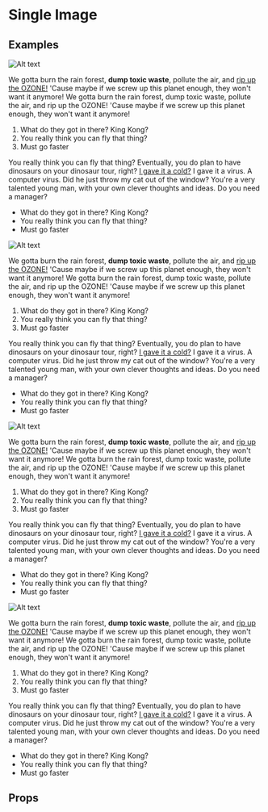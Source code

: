 
<Meta title="2 Pattern Library/4 Slices/Image Single" component={Image} />

# Single Image
 
 
## Examples

<Canvas>
    <Story name="Image full width">
        <div style={{padding: "20px"}}>
            <Image
                alt="Alt text"
                src="http://placehold.it/1440x768"
                placeholder="http://placehold.it/144x76"
                caption="Example image caption"
            />
            <Text>
                <p>We gotta burn the rain forest, <strong>dump toxic waste</strong>, pollute the air, and <a href="#">rip up the OZONE!</a> 'Cause maybe if we screw up this planet enough, they won't want it anymore! We gotta burn the rain forest, dump toxic waste, pollute the air, and rip up the OZONE! 'Cause maybe if we screw up this planet enough, they won't want it anymore!</p>
                <ol>
                    <li>What do they got in there? King Kong?</li>
                    <li>You really think you can fly that thing?</li>
                    <li>Must go faster</li>
                </ol>
                <p>You really think you can fly that thing? Eventually, you do plan to have dinosaurs on your dinosaur tour, right? <a href="#">I gave it a cold?</a> I gave it a virus. A computer virus. Did he just throw my cat out of the window? You're a very talented young man, with your own clever thoughts and ideas. Do you need a manager?</p>
                <ul>
                    <li>What do they got in there? King Kong?</li>
                    <li>You really think you can fly that thing?</li>
                    <li>Must go faster</li>
                </ul>
            </Text>
        </div>
    </Story>
</Canvas>

<Canvas>
    <Story name="Image right side and big">
        <div style={{padding: "20px"}}>
            <Image
                side="right"
                alt="Alt text"
                src="https://staging.core-cms.bfi.digital/sites/default/files/styles/responsive/public/2020-03/battle-in-waterloo_buckleygun_01.jpg/1440x0/battle-in-waterloo_buckleygun_01.jpg"
                placeholder="https://staging.core-cms.bfi.digital/sites/default/files/styles/responsive/public/2020-03/battle-in-waterloo_buckleygun_01.jpg/144x0/battle-in-waterloo_buckleygun_01.jpg"
                caption="Example image caption"
            />
            <Text>
                <p>We gotta burn the rain forest, <strong>dump toxic waste</strong>, pollute the air, and <a href="#">rip up the OZONE!</a> 'Cause maybe if we screw up this planet enough, they won't want it anymore! We gotta burn the rain forest, dump toxic waste, pollute the air, and rip up the OZONE! 'Cause maybe if we screw up this planet enough, they won't want it anymore!</p>
                <ol>
                    <li>What do they got in there? King Kong?</li>
                    <li>You really think you can fly that thing?</li>
                    <li>Must go faster</li>
                </ol>
                <p>You really think you can fly that thing? Eventually, you do plan to have dinosaurs on your dinosaur tour, right? <a href="#">I gave it a cold?</a> I gave it a virus. A computer virus. Did he just throw my cat out of the window? You're a very talented young man, with your own clever thoughts and ideas. Do you need a manager?</p>
                <ul>
                    <li>What do they got in there? King Kong?</li>
                    <li>You really think you can fly that thing?</li>
                    <li>Must go faster</li>
                </ul>
            </Text>
        </div>
    </Story>
</Canvas>

<Canvas>
    <Story name="Image right side and small and clickable">
        <div style={{padding: "20px"}}>
            <Image
                side="right"
                alt="Alt text"
                src="https://staging.core-cms.bfi.digital/sites/default/files/styles/responsive/public/2020-03/battle-in-waterloo_buckleygun_01.jpg/1440x0/battle-in-waterloo_buckleygun_01.jpg"
                placeholder="https://staging.core-cms.bfi.digital/sites/default/files/styles/responsive/public/2020-03/battle-in-waterloo_buckleygun_01.jpg/144x0/battle-in-waterloo_buckleygun_01.jpg"
                caption="Example image caption"
                isSmall
                isClickable
            />
            <Text>
                <p>We gotta burn the rain forest, <strong>dump toxic waste</strong>, pollute the air, and <a href="#">rip up the OZONE!</a> 'Cause maybe if we screw up this planet enough, they won't want it anymore! We gotta burn the rain forest, dump toxic waste, pollute the air, and rip up the OZONE! 'Cause maybe if we screw up this planet enough, they won't want it anymore!</p>
                <ol>
                    <li>What do they got in there? King Kong?</li>
                    <li>You really think you can fly that thing?</li>
                    <li>Must go faster</li>
                </ol>
                <p>You really think you can fly that thing? Eventually, you do plan to have dinosaurs on your dinosaur tour, right? <a href="#">I gave it a cold?</a> I gave it a virus. A computer virus. Did he just throw my cat out of the window? You're a very talented young man, with your own clever thoughts and ideas. Do you need a manager?</p>
                <ul>
                    <li>What do they got in there? King Kong?</li>
                    <li>You really think you can fly that thing?</li>
                    <li>Must go faster</li>
                </ul>
            </Text>
        </div>
    </Story>
</Canvas>

<Canvas>
    <Story name="Image left side and small with copyright">
        <div style={{padding: "20px"}}>
            <Image
                side="left"
                alt="Alt text"
                src="https://staging.core-cms.bfi.digital/sites/default/files/styles/responsive/public/2020-05/ag-tz8-polaroid-001_0.jpg/600x0/ag-tz8-polaroid-001_0.jpg"
                placeholder="https://staging.core-cms.bfi.digital/sites/default/files/styles/responsive/public/2020-05/ag-tz8-polaroid-001_0.jpg/60x0/ag-tz8-polaroid-001_0.jpg"
                caption="Example image caption"
                copyright="Chris Evans"
                isClickable
                isSmall
            />
            <Text>
                <p>We gotta burn the rain forest, <strong>dump toxic waste</strong>, pollute the air, and <a href="#">rip up the OZONE!</a> 'Cause maybe if we screw up this planet enough, they won't want it anymore! We gotta burn the rain forest, dump toxic waste, pollute the air, and rip up the OZONE! 'Cause maybe if we screw up this planet enough, they won't want it anymore!</p>
                <ol>
                    <li>What do they got in there? King Kong?</li>
                    <li>You really think you can fly that thing?</li>
                    <li>Must go faster</li>
                </ol>
                <p>You really think you can fly that thing? Eventually, you do plan to have dinosaurs on your dinosaur tour, right? <a href="#">I gave it a cold?</a> I gave it a virus. A computer virus. Did he just throw my cat out of the window? You're a very talented young man, with your own clever thoughts and ideas. Do you need a manager?</p>
                <ul>
                    <li>What do they got in there? King Kong?</li>
                    <li>You really think you can fly that thing?</li>
                    <li>Must go faster</li>
                </ul>
            </Text>
        </div>
    </Story>
</Canvas>

## Props 

<ArgsTable of={Image} />
